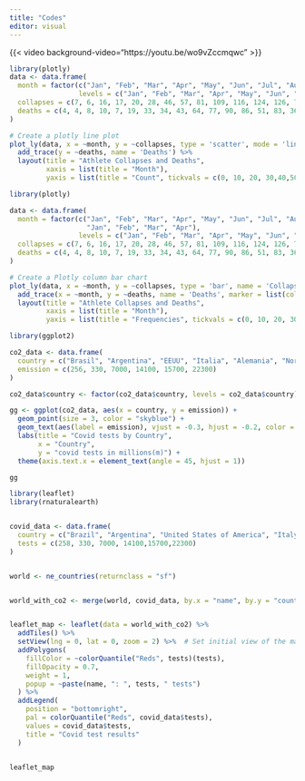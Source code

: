 ```yaml
---
title: "Codes"
editor: visual
---
```


{{< video background-video="https://youtu.be/wo9vZccmqwc" >}}

```r
library(plotly)
data <- data.frame(
  month = factor(c("Jan", "Feb", "Mar", "Apr", "May", "Jun", "Jul", "Aug", "Sep", "Oct", "Nov", "Dec", "Jan", "Feb", "Mar", "Apr"),
                 levels = c("Jan", "Feb", "Mar", "Apr", "May", "Jun", "Jul", "Aug", "Sep", "Oct", "Nov", "Dec")),
  collapses = c(7, 6, 16, 17, 20, 28, 46, 57, 81, 109, 116, 124, 126, 73, 120, 55),
  deaths = c(4, 4, 8, 10, 7, 19, 33, 34, 43, 64, 77, 90, 86, 51, 83, 36)
)

# Create a plotly line plot
plot_ly(data, x = ~month, y = ~collapses, type = 'scatter', mode = 'lines', name = 'Collapses') %>%
  add_trace(y = ~deaths, name = 'Deaths') %>%
  layout(title = "Athlete Collapses and Deaths",
         xaxis = list(title = "Month"),
         yaxis = list(title = "Count", tickvals = c(0, 10, 20, 30,40,50,60,70,80,90,100,120)))
```

```r
library(plotly)

data <- data.frame(
  month = factor(c("Jan", "Feb", "Mar", "Apr", "May", "Jun", "Jul", "Aug", "Sep", "Oct", "Nov", "Dec", 
                   "Jan", "Feb", "Mar", "Apr"), 
                 levels = c("Jan", "Feb", "Mar", "Apr", "May", "Jun", "Jul", "Aug", "Sep", "Oct", "Nov", "Dec")),
  collapses = c(7, 6, 16, 17, 20, 28, 46, 57, 81, 109, 116, 124, 126, 73, 120, 55),
  deaths = c(4, 4, 8, 10, 7, 19, 33, 34, 43, 64, 77, 90, 86, 51, 83, 36)
)

# Create a Plotly column bar chart
plot_ly(data, x = ~month, y = ~collapses, type = 'bar', name = 'Collapses', marker = list(color = 'skyblue', line = list(color = 'darkblue', width = 1))) %>%
  add_trace(x = ~month, y = ~deaths, name = 'Deaths', marker = list(color = 'coral', line = list(color = 'darkred', width = 1))) %>%
  layout(title = "Athlete Collapses and Deaths",
         xaxis = list(title = "Month"),
         yaxis = list(title = "Frequencies", tickvals = c(0, 10, 20, 30,40,50,60,70,80,90,100,120)), barmode = 'group')
```

```r
library(ggplot2)

co2_data <- data.frame(
  country = c("Brasil", "Argentina", "EEUU", "Italia", "Alemania", "Norurga"),
  emission = c(256, 330, 7000, 14100, 15700, 22300)
)

co2_data$country <- factor(co2_data$country, levels = co2_data$country)

gg <- ggplot(co2_data, aes(x = country, y = emission)) +
  geom_point(size = 3, color = "skyblue") +
  geom_text(aes(label = emission), vjust = -0.3, hjust = -0.2, color = "black") +  # Add labels
  labs(title = "Covid tests by Country",
       x = "Country",
       y = "covid tests in millions(m)") +
  theme(axis.text.x = element_text(angle = 45, hjust = 1))

gg
```

```r
library(leaflet)
library(rnaturalearth)


covid_data <- data.frame(
  country = c("Brazil", "Argentina", "United States of America", "Italy","Germany","Norway"),
  tests = c(258, 330, 7000, 14100,15700,22300)
)


world <- ne_countries(returnclass = "sf")


world_with_co2 <- merge(world, covid_data, by.x = "name", by.y = "country", all.x = TRUE)


leaflet_map <- leaflet(data = world_with_co2) %>%
  addTiles() %>%
  setView(lng = 0, lat = 0, zoom = 2) %>%  # Set initial view of the map
  addPolygons(
    fillColor = ~colorQuantile("Reds", tests)(tests),
    fillOpacity = 0.7,
    weight = 1,
    popup = ~paste(name, ": ", tests, " tests")
  ) %>%
  addLegend(
    position = "bottomright",
    pal = colorQuantile("Reds", covid_data$tests),
    values = covid_data$tests,
    title = "Covid test results"
  )


leaflet_map
```
